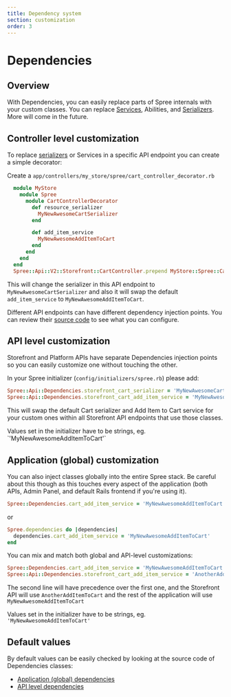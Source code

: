```yaml
---
title: Dependency system
section: customization
order: 3
---
```


# Dependencies

## Overview

With Dependencies, you can easily replace parts of Spree internals with your custom classes. You can replace [Services](https://github.com/spree/spree/tree/master/core/app/services/spree), Abilities, and [Serializers](https://github.com/spree/spree/tree/master/api/app/serializers/spree/v2). More will come in the future.

## Controller level customization

To replace [serializers](https://github.com/jsonapi-serializer/jsonapi-serializer) or Services in a specific API endpoint you can create a simple decorator:

Create a `app/controllers/my_store/spree/cart_controller_decorator.rb`

```ruby
  module MyStore
    module Spree
      module CartControllerDecorator
        def resource_serializer
          MyNewAwesomeCartSerializer
        end

        def add_item_service
          MyNewAwesomeAddItemToCart
        end
      end
    end
  end
  Spree::Api::V2::Storefront::CartController.prepend MyStore::Spree::CartControllerDecorator
```

This will change the serializer in this API endpoint to `MyNewAwesomeCartSerializer` and also it will swap the default `add_item_service` to `MyNewAwesomeAddItemToCart`.

Different API endpoints can have different dependency injection points. You can review their [source code](https://github.com/spree/spree/tree/master/api/app/controllers/spree/api/v2) to see what you can configure.

## API level customization

Storefront and Platform APIs have separate Dependencies injection points so you can easily customize one without touching the other.

In your Spree initializer (`config/initializers/spree.rb`) please add:

```ruby
Spree::Api::Dependencies.storefront_cart_serializer = 'MyNewAwesomeCartSerializer'
Spree::Api::Dependencies.storefront_cart_add_item_service = 'MyNewAwesomeAddItemToCart'
```

This will swap the default Cart serializer and Add Item to Cart service for your custom ones within all Storefront API endpoints that use those classes.

Values set in the initializer have to be strings, eg. \`'MyNewAwesomeAddItemToCart'\`

## Application (global) customization

You can also inject classes globally into the entire Spree stack. Be careful about this though as this touches every aspect of the application (both APIs, Admin Panel, and default Rails frontend if you're using it).

```ruby
Spree::Dependencies.cart_add_item_service = 'MyNewAwesomeAddItemToCart'
```

or

```ruby
Spree.dependencies do |dependencies|
  dependencies.cart_add_item_service = 'MyNewAwesomeAddItemToCart'
end
```

You can mix and match both global and API-level customizations:

```ruby
Spree::Dependencies.cart_add_item_service = 'MyNewAwesomeAddItemToCart'
Spree::Api::Dependencies.storefront_cart_add_item_service = 'AnotherAddItemToCart'
```

The second line will have precedence over the first one, and the Storefront API will use `AnotherAddItemToCart` and the rest of the application will use `MyNewAwesomeAddItemToCart`

Values set in the initializer have to be strings, eg. `'MyNewAwesomeAddItemToCart'`

## Default values

By default values can be easily checked by looking at the source code of Dependencies classes:

* [Application (global) dependencies](https://github.com/spree/spree/blob/main/core/lib/spree/core/dependencies.rb)
* [API level dependencies](https://github.com/spree/spree/blob/main/api/lib/spree/api/dependencies.rb)
